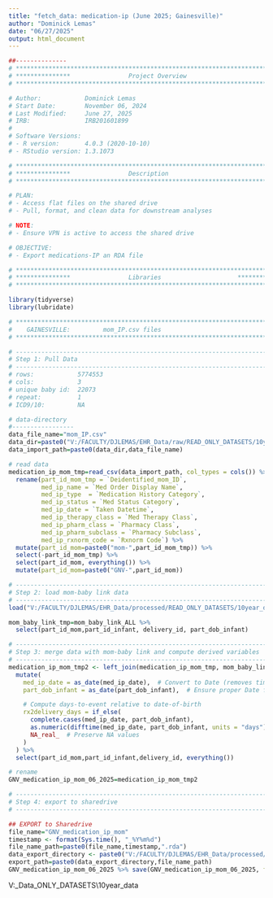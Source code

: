 ```yaml
---
title: "fetch_data: medication-ip (June 2025; Gainesville)"
author: "Dominick Lemas"
date: "06/27/2025"
output: html_document
---
```


```r
##-------------- 
# **************************************************************************** #
# ***************                Project Overview           
# **************************************************************************** #

# Author:            Dominick Lemas
# Start Date:        November 06, 2024 
# Last Modified:     June 27, 2025 
# IRB:               IRB201601899 
#
# Software Versions:
# - R version:       4.0.3 (2020-10-10)
# - RStudio version: 1.3.1073

# **************************************************************************** #
# ***************                Description                   
# **************************************************************************** #

# PLAN:
# - Access flat files on the shared drive
# - Pull, format, and clean data for downstream analyses

# NOTE:
# - Ensure VPN is active to access the shared drive

# OBJECTIVE:
# - Export medications-IP an RDA file

# **************************************************************************** #
# ***************                Libraries                     *************** #
# **************************************************************************** #

library(tidyverse)
library(lubridate)

```


```r

# **************************************************************************** #
#    GAINESVILLE:         mom_IP.csv files                         
# **************************************************************************** #

# ----------------------------------------------------------------------- #
# Step 1: Pull Data
# ----------------------------------------------------------------------- #
# rows:            5774553      
# cols:            3 
# unique baby id:  22073
# repeat:          1
# ICD9/10:         NA

# data-directory
#-----------------
data_file_name="mom_IP.csv"
data_dir=paste0("V:/FACULTY/DJLEMAS/EHR_Data/raw/READ_ONLY_DATASETS/10year_data/2021/dataset_09_2021/mom_medication/")
data_import_path=paste0(data_dir,data_file_name)

# read data
medication_ip_mom_tmp=read_csv(data_import_path, col_types = cols()) %>%
  rename(part_id_mom_tmp = `Deidentified_mom_ID`, 
         med_ip_name = `Med Order Display Name`,
         med_ip_type  = `Medication History Category`,
         med_ip_status = `Med Status Category`,
         med_ip_date = `Taken Datetime`,
         med_ip_therapy_class = `Med Therapy Class`,
         med_ip_pharm_class = `Pharmacy Class`,
         med_ip_pharm_subclass = `Pharmacy Subclass`,
         med_ip_rxnorm_code = `Rxnorm Code`) %>%
  mutate(part_id_mom=paste0("mom-",part_id_mom_tmp)) %>%
  select(-part_id_mom_tmp) %>% 
  select(part_id_mom, everything()) %>%
  mutate(part_id_mom=paste0("GNV-",part_id_mom))

```

```r

# ----------------------------------------------------------------------- #
# Step 2: load mom-baby link data
# ----------------------------------------------------------------------- #
load("V:/FACULTY/DJLEMAS/EHR_Data/processed/READ_ONLY_DATASETS/10year_data/mom_baby_link_ALL_20250418.rda")

mom_baby_link_tmp=mom_baby_link_ALL %>%
  select(part_id_mom,part_id_infant, delivery_id, part_dob_infant)

# ----------------------------------------------------------------------- #
# Step 3: merge data with mom-baby link and compute derived variables
# ----------------------------------------------------------------------- #
medication_ip_mom_tmp2 <- left_join(medication_ip_mom_tmp, mom_baby_link_tmp, by = "part_id_mom") %>%
  mutate(
    med_ip_date = as_date(med_ip_date),  # Convert to Date (removes time component)
    part_dob_infant = as_date(part_dob_infant),  # Ensure proper Date format

    # Compute days-to-event relative to date-of-birth
    rx2delivery_days = if_else(
      complete.cases(med_ip_date, part_dob_infant), 
      as.numeric(difftime(med_ip_date, part_dob_infant, units = "days")), 
      NA_real_  # Preserve NA values
    )
  ) %>%
  select(part_id_mom,part_id_infant,delivery_id, everything())

# rename
GNV_medication_ip_mom_06_2025=medication_ip_mom_tmp2

```


```r

# ----------------------------------------------------------------------- #
# Step 4: export to sharedrive
# ----------------------------------------------------------------------- #

## EXPORT to Sharedrive
file_name="GNV_medication_ip_mom"
timestamp <- format(Sys.time(), "_%Y%m%d")
file_name_path=paste0(file_name,timestamp,".rda")
data_export_directory <- paste0("V:/FACULTY/DJLEMAS/EHR_Data/processed/READ_ONLY_DATASETS/10year_data/GNV/")
export_path=paste0(data_export_directory,file_name_path)
GNV_medication_ip_mom_06_2025 %>% save(GNV_medication_ip_mom_06_2025, file=export_path)

```

V:\FACULTY\DJLEMAS\EHR_Data\processed\READ_ONLY_DATASETS\10year_data\GNV


